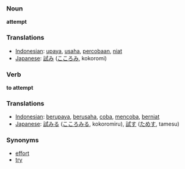 === Noun ===
'''attempt'''

=== Translations ===
*[[Indonesian]]: [[upaya]], [[usaha]], [[coba|percobaan]], [[niat]]
*[[Japanese]]: [[試み]] ([[こころみ]], kokoromi)

=== Verb ===
'''to attempt'''

=== Translations ===
*[[Indonesian]]: [[upaya|berupaya]], [[usaha|berusaha]], [[coba]], [[coba|mencoba]], [[niat|berniat]]
*[[Japanese]]: [[試みる]] ([[こころみる]], kokoromiru), [[試す]] ([[ためす]], tamesu)

=== Synonyms ===
*[[effort]]
*[[try]]